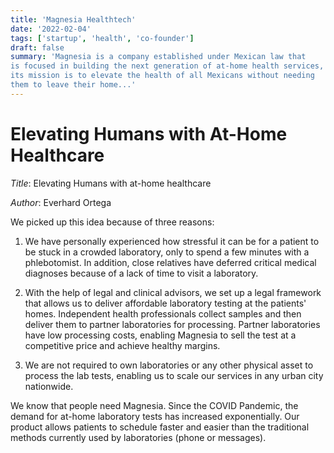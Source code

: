 ```yaml
---
title: 'Magnesia Healthtech'
date: '2022-02-04'
tags: ['startup', 'health', 'co-founder']
draft: false
summary: 'Magnesia is a company established under Mexican law that
is focused in building the next generation of at-home health services,
its mission is to elevate the health of all Mexicans without needing
them to leave their home...'
---
```


# Elevating Humans with At-Home Healthcare

_Title_: Elevating Humans with at-home healthcare

_Author_: Everhard Ortega

We picked up this idea because of three reasons: 

1) We have personally experienced how stressful it can be for a patient to be stuck in a crowded laboratory, only to spend a few minutes with a phlebotomist. In addition, close relatives have deferred critical medical diagnoses because of a lack of time to visit a laboratory.

2) With the help of legal and clinical advisors, we set up a legal framework that allows us to deliver affordable laboratory testing at the patients' homes. Independent health professionals collect samples and then deliver them to partner laboratories for processing. Partner laboratories have low processing costs, enabling Magnesia to sell the test at a competitive price and achieve healthy margins. 

3) We are not required to own laboratories or any other physical asset to process the lab tests, enabling us to scale our services in any urban city nationwide.

We know that people need Magnesia. Since the COVID Pandemic, the demand for at-home laboratory tests has increased exponentially. Our product allows patients to schedule faster and easier than the traditional methods currently used by laboratories (phone or messages).

